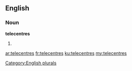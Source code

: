 ==English==

===Noun===
'''telecentres'''

# {{plural of|telecentre}}

[[Category:English plurals]]

[[ar:telecentres]]
[[fr:telecentres]]
[[ku:telecentres]]
[[my:telecentres]]